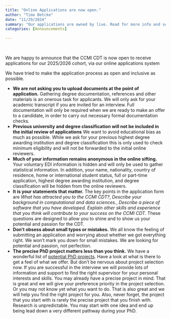 ```yaml
---
title: "Online Applications are now open."
author: "Timo Betcke"
date: "11/29/2024"
summary: "Our applications are owned by live. Read for more info and see application link on homepage."
categories: [Announcements]

---
```

<!-- Please copy this template into the posts folder and rename as appropriate -->
<br>
<!-- enter post content here -->

We are happy to announce that the CCMI CDT is now open to receive applications for our 2025/2026 cohort, via our online applications system

We have tried to make the application process as open and inclusive as possible.

- **We are not asking you to upload documents at the point of application.** Gathering degree documentation, references and other materials is an onerous task for applicants. We will only ask for your academic transcript if you are invited for an interview. Full documentation will only be required when we are ready to make an offer to a candidate, in order to carry out necessary formal documentation checks.
- **Previous university and degree classification will not be included in the initial review of applications** We want to avoid educational bias as much as possible. While we ask for your previous highest degree awarding institution and degree classification this is only used to check minimum eligibility and will not be forwarded to the initial online reviewers.
- **Much of your information remains anonymous in the online sifting.** Your voluntary EDI information is hidden and will only be used to gather statistical information. In addition, your name, nationality, country of residence, home or international student status, full or part-time application, highest degree awarding institution, and degree classification will be hidden from the online reviewers.
- **It is your statements that matter.** The key points in the application form are *What has attracted you to the CCMI CDT?*, *Describe your background in computational and data sciences.*, *Describe a piece of software that you have developed.* *Explain other skills and experience that you think will contribute to your success on the CCMI CDT.* These questions are designed to allow you to shine and to show us your potential and passion for the CDT.
- **Don't obsess about small typos or mistakes.** We all know the feeling of submitting an application and worrying about whether we got everything right. We won't mark you down for small mistakes. We are looking for potential and passion, not perfection.
- **The precise PhD project matters less than you think.** We have a wonderful list of [potential PhD projects](/phd_projects/phd_project_list.qmd). Have a look at what is there to get a feel of what we offer. But don't be nervous about project selection now. If you are successful in the interview we will provide lots of information and support to find the right supervisor for your personal interests and skills. You may already have a precise project in mind. That is great and we will give your preference priority in the project selection. Or you may not know yet what you want to do. That is also great and we will help you find the right project for you. Also, never forget, the project that you start with is rarely the precise project that you finish with. Research is unpredictable. You may start with one idea and end up being lead down a very different pathway during your PhD.
